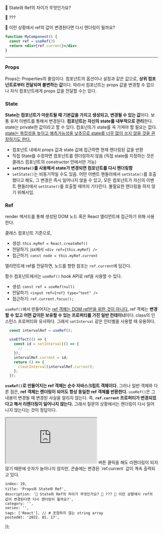 
🤵 State와 Ref의 차이가 무엇인가요?

🙎 ???

🤵 이런 상황에서 ref의 값이 변경된다면 다시 렌더링이 될까요?

```jsx
function MyComponent() {
  const ref = useRef(3)
  return <div>{ref.current}</div>
}
```

---

### Props

Props는 Properties의 줄임이다. 컴포넌트의 옵션이나 설정과 같은 값으로, **상위 컴포넌트로부터 전달되며 불변하는 값**이다. 따라서 컴포넌트는 props 값을 변경할 수 없으나 자식 컴포넌트에게 props 값을 전달할 수는 있다.

### State

**State는 컴포넌트가 마운트될 때 기본값을 가지고 생성되고, 변경될 수 있는 값**이다. 보통 유저 이벤트를 통해서 변경된다. **컴포넌트는 자신의 state를 내부적으로 관리**한다. state는 private한 값이라고 할 수 있다. 컴포넌트가 state를 꼭 가져야 할 필요는 없다. [state는 복잡성을 높이고 예측가능성을 낮추므로 state를 너무 많이 쓰지 않을 것을 권장하기도 한다.](https://github.com/uberVU/react-guide/blob/master/props-vs-state.md)

- 컴포넌트 내에서 props 값과 state 값에 접근하면 현재 렌더링된 값을 반환
- 직접 State를 수정하면 컴포넌트를 렌더링하지 않음 (직접 state를 지정하는 것은 클래스 컴포넌트의 constructor 안에서만 가능)
- **`setState()`를 사용해서 state가 변경되면 컴포넌트를 다시 렌더링함**
- `setState()`는 비동기적일 수도 있음. 어떤 이벤트 핸들러에서 `setState()`를 호출했다고 해도, 그 변경은 즉시 일어나지 않을 수 있고, 모든 컴포넌트가 자신의 이벤트 핸들러에서 `setState()`를 호출할 때까지 기다린다. 불필요한 렌더링을 하지 않기 위해서임.

### Ref

render 메서드를 통해 생성된 DOM 노드 혹은 React 엘리먼트에 접근하기 위해 사용한다.

클래스 컴포넌트 기준으로,
- 생성: `this.myRef = React.createRef()`
- 전달하기: jsx에서 `<div ref={this.myRef} />`
- 접근하기: `const node = this.myRef.current`

엘리먼트에 ref를 전달하면, 노드를 향한 참조는 `ref.current`에 담긴다.

함수 컴포넌트에서는 `useRef()` hook API로 ref을 사용할 수 있다.
- 생성: `const ref = useRef(null)`
- 전달하기: `<input ref={ref} type="text" />`
- 접근하기: `ref.current.focus();`

`useRef()`에서 만들어지는 [ref 객체는 DOM ref만을 위한 것이 아니다.](https://ko.reactjs.org/docs/hooks-faq.html#is-there-something-like-instance-variables) ref 객체는 **변경할 수 있고 어떤 값이든 보유할 수 있는 프로퍼티를 가진 일반 컨테이너**이다. class의 인스턴스 프로퍼티와 유사하다. 그래서 `setInterval` 같은 인터벌을 사용할 때 유용하다.
```js
  const intervalRef = useRef();

  useEffect(() => {
    const id = setInterval(() => {
      // ...
    });
    intervalRef.current = id;
    return () => {
      clearInterval(intervalRef.current);
    };
  });
```
**`useRef()`로 만들어지는 ref 객체는 순수 자바스크립트 객체이다.** 그러나 일반 객체와 다른 점은, **ref 객체는 렌더링이 되어도 항상 동일한 ref 객체를 반환한다.**
`useRef()`은 그 내용이 변경될 때 변경된 사실을 알리지 않는다. 즉, **`ref.current` 프로퍼티가 변경되었다고 해서 리렌더링이 일어나지 않는다.** 그래서 질문의 상황에서는 렌더링이 다시 일어나지 않는다는 것이 정답이다.

<iframe src="https://codesandbox.io/embed/useref-test-dofn8?fontsize=14&hidenavigation=1&theme=dark"
        style={{"width":"100%", height:'500px', border:0, borderRadius: '4px', overflow:'hidden'}}
        title="useRef-test"
        allow="accelerometer; ambient-light-sensor; camera; encrypted-media; geolocation; gyroscope; hid; microphone; midi; payment; usb; vr; xr-spatial-tracking"
        sandbox="allow-forms allow-modals allow-popups allow-presentation allow-same-origin allow-scripts"
></iframe>
버튼 클릭을 해도 리렌더링이 되지 않기 때문에 숫자가 늘어나지 않지만, 콘솔에는 변경된 `ref.current` 값이 계속 출력되고 있다.

    index: 19,
    title: 'Props와 State와 Ref',
    description: '🤵 State와 Ref의 차이가 무엇인가요? 🙎 ??? 🤵 이런 상황에서 ref의 값이 변경된다면 다시 렌더링이 될까요?',
    category: '',
    series: '',
    tags: ['React'], // # 포함하지 않는 string array
    postedAt: '2022. 01. 17',
});
